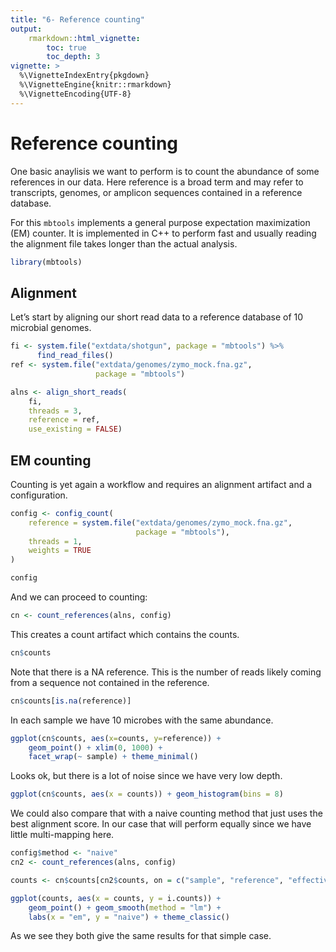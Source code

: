 ```yaml
---
title: "6- Reference counting"
output:
    rmarkdown::html_vignette:
        toc: true
        toc_depth: 3
vignette: >
  %\VignetteIndexEntry{pkgdown}
  %\VignetteEngine{knitr::rmarkdown}
  %\VignetteEncoding{UTF-8}
---
```


# Reference counting

One basic anaylisis we want to perform is to count the abundance of some references
in our data. Here reference is a broad term and may refer to transcripts, genomes,
or amplicon sequences contained in a reference database.

For this `mbtools` implements a general purpose expectation maximization (EM) counter.
It is implemented in C++ to perform fast and usually reading the alignment file takes
longer than the actual analysis.

```r
library(mbtools)
```

## Alignment

Let's start by aligning our short read data to a reference database of 10 microbial
genomes.

```r
fi <- system.file("extdata/shotgun", package = "mbtools") %>%
      find_read_files()
ref <- system.file("extdata/genomes/zymo_mock.fna.gz",
                   package = "mbtools")

alns <- align_short_reads(
    fi,
    threads = 3,
    reference = ref,
    use_existing = FALSE)
```

## EM counting

Counting is yet again a workflow and requires an alignment artifact and a configuration.

```r
config <- config_count(
    reference = system.file("extdata/genomes/zymo_mock.fna.gz",
                            package = "mbtools"),
    threads = 1,
    weights = TRUE
)

config
```

And we can proceed to counting:

```r
cn <- count_references(alns, config)
```

This creates a count artifact which contains the counts.

```r
cn$counts
```

Note that there is a NA reference. This is the number of reads likely coming
from a sequence not contained in the reference.

```r
cn$counts[is.na(reference)]
```

In each sample we have 10 microbes with the same abundance.

```r
ggplot(cn$counts, aes(x=counts, y=reference)) +
    geom_point() + xlim(0, 1000) +
    facet_wrap(~ sample) + theme_minimal()
```

Looks ok, but there is a lot of noise since we have very low depth.

```r
ggplot(cn$counts, aes(x = counts)) + geom_histogram(bins = 8)
```

We could also compare that with a naive counting method that just uses the best
alignment score. In our case that will perform equally since we have little
multi-mapping here.

```r
config$method <- "naive"
cn2 <- count_references(alns, config)

counts <- cn$counts[cn2$counts, on = c("sample", "reference", "effective_length")]

ggplot(counts, aes(x = counts, y = i.counts)) +
    geom_point() + geom_smooth(method = "lm") +
    labs(x = "em", y = "naive") + theme_classic()
```

As we see they both give the same results for that simple case.
